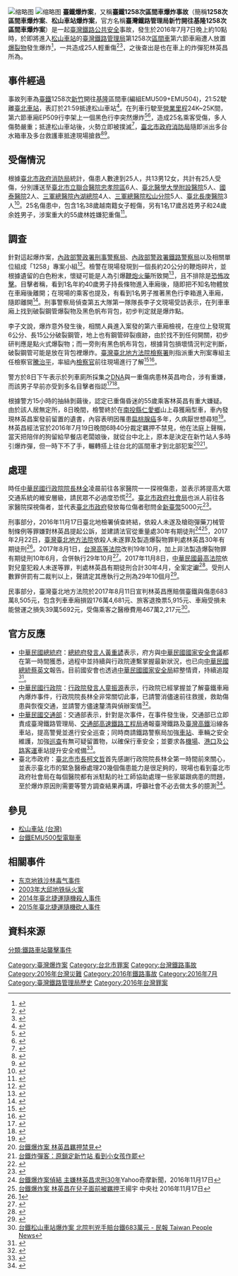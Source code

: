 {{UTC+8}}
{{Infobox civilian attack
| title          = 臺鐵爆炸案
| also known as  = 1258次區間車爆炸案、松山車站爆炸案 
| image          = TRA EMU517 in Xike Station 2016-04-11.jpg 
| image_size     = 300
| caption        = 臺鐵EMU500型電聯車，非事故列車
| participants   = 
| location       = {{TWN}}[[臺北市|臺北市]][[信義區_(臺北市)|信義區]][[松山車站_(台灣)|松山車站]]
| coordinates    = 
| date           = {{start date|2016|7|7}}
| time           = 中華民國國家標準時間22時（[[UTC+8|UTC+8]]）
| timezone       = NST
| outcome        = 
| deaths   = 
| perpetrators =  林英昌
| injuries = 12男13女 ，共25位傷者(含炸彈犯)<ref>{{cite news |url=http://www.appledaily.com.tw/realtimenews/article/new/20160708/903550/paperart_right|title=松山車站列車爆炸 24人受傷名單|publisher=蘋果日報即時新聞|accessdate=2016-07-08}}</ref>
| motive = 厭世、自殺
}}
[[File:TRA_Songshan_Station_and_Fo_Guang_Shan_Taipei_Vihara_20150423.jpg|缩略图]]
[[File:TRA_Local_Train_1258_in_Nangang_Station_20160709.jpg|缩略图]]
'''臺鐵爆炸案'''，又稱'''臺鐵1258次區間車爆炸事故'''（簡稱'''1258次區間車爆炸案'''、'''松山車站爆炸案'''，官方名稱'''臺灣鐵路管理局新竹開往基隆1258次區間車爆炸案'''）是一起[[臺灣鐵路|臺灣鐵路]][[公共安全|公共安全]]事故，發生於2016年7月7日晚上約10點時，於即將進入[[松山車站_(台灣)|松山車站]]的[[臺灣鐵路管理局|臺灣鐵路管理局]]第1258次[[臺鐵區間車|區間車]]第六節車廂遭人放置[[爆裂物|爆裂物]]發生爆炸<ref>{{cite web|url=http://news.ltn.com.tw/news/society/breakingnews/1755636|title=台鐵車廂爆炸案 警政署長陳國恩：爆竹引起|publisher=自由時報即時新聞}}</ref>，一共造成25人輕重傷<ref>{{cite web|url=http://www.appledaily.com.tw/realtimenews/article/new/20160707/903486/|title=【更新有片】台鐵松山車站列車爆炸 21名旅客受傷|publisher=蘋果日報即時新聞}}</ref><ref>{{Cite news|url =http://www.taiwandaily.net/gp2.aspx?_p=kSF1c9zU9HR9PhKlUxzC8FWEXNpHOLAs|title =松山車站列車爆炸 2重傷23輕傷|author =|date =2016年7月8日|publisher =美洲台灣日報|language =zh-Hant|accessdate =2016年7月8日|archive-url =https://web.archive.org/web/20161011011810/http://www.taiwandaily.net/gp2.aspx?_p=kSF1c9zU9HR9PhKlUxzC8FWEXNpHOLAs|archive-date =2016-10-11|dead-url =yes}}</ref>，之後查出是也在車上的炸彈犯林英昌所為。

== 事件經過 ==
事故列車為[[臺鐵|臺鐵]]1258次[[新竹車站|新竹]]開往[[基隆車站|基隆]]區間車(編組EMU509+EMU504)，21:52駛離[[臺北車站|臺北車站]]，表訂於21:59抵達松山車站<ref>{{Cite web|url=http://163.29.3.98/FullTimeTable/20160701/%E6%96%B0%E7%AB%B9%E2%86%92%E5%9F%BA%E9%9A%86.pdf|title=新竹→基隆|last=|first=|date=|author =|publisher=交通部臺灣鐵路管理局|accessdate=2016年7月8日}}</ref>。在列車行駛至[[營業里程|營業里程]]24K~25K間，第六節車廂EP509行李架上一個黑色行李突然爆炸<ref>{{Cite news |url =http://www.chinatimes.com/newspapers/20160708000450-260102|title =台鐵火車爆炸 25傷|author =胡欣男、陳鴻偉、林郁平|date = 2016年7月8日 |publisher = 中國時報|language = zh-Hant |accessdate = 2016年7月8日 }}</ref><ref>{{Cite news |url =http://www.appledaily.com.tw/realtimenews/article/new/20160708/903614/|title =台鐵爆炸前一刻　目擊者看到奇怪的一幕|date = 2016年7月8日 |publisher = [[台灣蘋果日報|台灣蘋果日報]]|language = zh-Hant |accessdate = 2016年7月8日 }}</ref>，造成25名乘客受傷，多人傷勢嚴重；抵達松山車站後，火勢立即被撲滅<ref>{{Cite news |url =http://news.tvb.com/instant/577e6d166db28c4a170afe34/|title =台北松山車站火車爆炸 多達20人傷|author =|date = 2016年7月8日 |publisher = 無綫新聞|language = zh-Hant |accessdate = 2016年7月8日 }}</ref>，[[臺北市政府消防局|臺北市政府消防局]]隨即派出多台水箱車及多台救護車抵達現場搶救<ref>{{Cite news|url=https://video.udn.com/news/522304|title=台鐵車廂爆炸 逾20名乘客受傷|last=|first=|date=|work=聯合影音|accessdate=2016年7月8日}}</ref><ref>{{Cite news |url =http://news.ifeng.com/a/20160708/49315420_0.shtml|title =台北列车爆炸20余名旅客受伤 警方称发现长形爆竹|author =|date = 2016年7月8日 |publisher = 鳳凰網|language = zh-cn |accessdate = 2016-07-08 }}</ref>。

== 受傷情況 ==
根據[[臺北市政府消防局|臺北市政府消防局]]統計，傷患人數達到25人，共13男12女，共計有25人受傷，分別護送至[[臺北市立聯合醫院|臺北市立聯合醫院忠孝院區]]6人、[[臺北醫學大學附設醫院|臺北醫學大學附設醫院]]5人、[[國泰醫院|國泰醫院]]2人、[[三軍總醫院|三軍總醫院內湖總院]]4人、[[三軍總醫院松山分院|三軍總醫院松山分院]]5人、[[長庚醫療財團法人|臺北長庚醫院]]3人<ref>{{Cite news|url=http://www.appledaily.com.tw/realtimenews/article/new/20160707/903539/|title=松山車站爆炸案　傷者名單出爐|last=|first=|date=|work=蘋果日報|accessdate=}}</ref>。25名傷患中，包含1名38歲越南籍女子輕傷，另有1名17歲呂姓男子和24歲余姓男子，涉案重大的55歲林姓嫌犯重傷<ref>{{Cite news|url=http://www.cna.com.tw/news/firstnews/201607085004-1.aspx|title=台鐵松山車站列車爆炸 2重傷23輕傷[更新]|last=|first=|date=|work=中央社|accessdate=2016-07-08}}</ref>。

==調查==
針對這起爆炸案，[[內政部警政署刑事警察局|內政部警政署刑事警察局]]、[[內政部警政署鐵路警察局|內政部警政署鐵路警察局]]以及相關單位組成「1258」專案小組<ref>{{Cite news |url =http://udn.com/news/story/10013/1815023-%E6%9D%BE%E5%B1%B1%E7%81%AB%E8%BB%8A%E5%BB%82%E7%88%86%E7%82%B8-%E8%B3%80%E9%99%B3%E6%97%A6%E5%87%8C%E6%99%A8%E5%87%BA%E9%9D%A2%E8%AA%AA%E6%98%8E|title =松山火車廂爆炸 賀陳旦凌晨出面說明|author =許家瑜|date = 2016年7月8日 |publisher = 聯合報|language = zh-Hant |accessdate = 2016年7月8日 }}</ref>。檢警在現場發現到一個長約20公分的鞭炮碎片，並根據遺留的白色粉末，懷疑可能是人為引爆[[鞭炮|鞭炮]][[火藥|火藥]]所致開<ref>{{Cite news |url =http://dailynews.sina.com/bg/tw/twpolitics/phoenixtv/20160707/09597409379.html|title =台鐵松山火車站一列車發生爆炸 警方：不排除恐襲|author =|date = 2016年7月8日 |publisher = 鳳凰網|language = zh-Hant |accessdate = 2016年7月8日 }}</ref>，且不排除是[[恐怖攻擊|恐怖攻擊]]。目擊者稱，看到1名年約40歲男子持長條物進入車廂後，隨即把不知名物體放在車廂後離開；在現場的乘客也提及，有看到1名男子推著黑色行李箱進入車廂，隨即離開<ref>{{Cite news |url =http://www.cna.com.tw/news/firstnews/201607070609-1.aspx|title =松山火車站列車爆炸 疑1男涉案|author =謝佳璋|date = 2016年7月8日 |publisher = 中央社|language = zh-Hant |accessdate = 2016年7月8日 }}</ref>。刑事警察局偵查第五大隊第一隊隊長李子文現場受訪表示，在列車車廂上找到破裂鋼管爆裂物及黑色帆布背包，初步判定就是爆炸點。

李子文說，爆炸意外發生後，相關人員進入案發的第六車廂檢視，在座位上發現寬6公分、長15公分破裂鋼管，地上也有鋼管碎裂痕跡，由於找不到任何開關，初步研判應是點火式爆裂物；而一旁則有黑色帆布背包，根據背包損壞情況判定判斷，破裂鋼管可能是放在背包裡爆炸。[[臺灣臺北地方法院檢察署|臺灣臺北地方法院檢察署]]則指派重大刑案專組主任檢察官[[騰治平|騰治平]]，率組內[[檢察官|檢察官]]前往現場進行了解<ref>{{Cite news |url =http://news.ltn.com.tw/news/society/breakingnews/1755689|title =台鐵車廂爆炸 林全證實：此為惡意犯案|author =陳薏云|date = 2016年7月8日 |publisher = 自由時報|language = zh-Hant |accessdate = 2016年7月8日 }}</ref><ref>{{Cite news |url =http://news.ltn.com.tw/news/society/breakingnews/1755688|title =就是它！台鐵爆炸案肇禍鋼管 警籲民眾指認|author =陳恩惠|date = 2016年7月8日 |publisher = 自由時報|language = zh-Hant |accessdate = 2016年7月8日 }}</ref>。

警方於8日下午表示於列車廁所採集之[[DNA|DNA]]與一重傷病患林英昌吻合，涉有重嫌，而該男子早前亦受到多名目擊者指認<ref>{{Cite news |url =http://udn.com/news/story/1/1815909|title =台鐵爆炸案採到重傷林姓男DNA 檢警：他涉有重嫌|date = 2016年7月8日 |publisher = [[聯合新聞網|聯合新聞網]]|language = zh-tw |accessdate = 2016年7月8日 }}</ref><ref>{{Cite news |url =http://www.cna.com.tw/news/firstnews/201607085019-1.aspx|title =台鐵火車爆炸案 55歲林姓傷者涉重嫌|date = 2016年7月8日 |publisher = [[中央通訊社|中央通訊社]]|language = zh-tw |accessdate = 2016年7月8日 }}</ref>。

根據警方15小時的抽絲剝繭後，認定已重傷昏迷的55歲乘客林英昌有重大嫌疑。由於該人居無定所，8日晚間，檢警終於在[[南投縣|南投縣]][[仁愛鄉|仁愛鄉]]山上尋獲廂型車，車內發現林英昌案發前留置的遺書，內容表明因罹患[[扁桃腺癌|扁桃腺癌]]多年，久病厭世想尋短<ref>{{Cite news |url =https://tw.news.yahoo.com/%E5%8F%B0%E9%90%B5%E7%88%86%E7%82%B8%E6%A1%88-15%E5%B0%8F%E6%99%82%E9%8E%96%E5%AE%9A%E4%B8%BB%E5%AB%8C-55%E6%AD%B2%E7%94%B7%E8%87%AA%E6%AE%BA%E5%BC%8F%E7%8A%AF%E6%A1%88-215005021.html|title =台鐵爆炸案 15小時鎖定主嫌 55歲男自殺式犯案|date = 2016年7月9日 |publisher = [[中國時報|中國時報]]|language = zh-tw |accessdate = 2016年7月9日 }}</ref>。林英昌經法官於2016年7月19日晚間6時40分裁定羈押不禁見，他在法庭上聲稱，當天把陪伴的狗留給早餐店老闆娘後，就從台中北上，原本是決定在新竹站人多時引爆炸彈，但一時下不了手，輾轉搭上往台北的區間車才到北部犯案<ref>[http://news.ltn.com.tw/news/society/breakingnews/1768167 台鐵爆炸案 林英昌羈押禁見]</ref><ref>[http://udn.com/news/story/7315/1833919-%E5%8F%B0%E9%90%B5%E7%82%B8%E5%BD%88%E5%AE%A2%EF%BC%9A%E5%8E%9F%E9%8E%96%E5%AE%9A%E6%96%B0%E7%AB%B9%E7%AB%99-%E7%9C%8B%E5%88%B0%E5%B0%8F%E5%A5%B3%E5%AD%A9%E4%BD%9C%E7%BD%B7 台鐵炸彈客：原鎖定新竹站 看到小女孩作罷]</ref>。

==處理==
時任[[中華民國行政院院長|中華民國行政院院長]][[林全|林全]]凌晨前往各家醫院一一探視傷患，並表示將提高大眾交通系統的維安層級，請民眾不必過度恐慌<ref>{{Cite news |url =http://www.chinatimes.com/realtimenews/20160708000156-260401|title =松山爆炸 林全：提高運輸系統維安民眾勿擔憂|author =呂雪彗|date = 2016年7月8日 |publisher = 中國時報|language = zh-Hant |accessdate = 2016年7月8日 }}</ref>。[[臺北市政府社會局|臺北市政府社會局]]也派人前往各家醫院探視傷者，並代表[[臺北市政府|臺北市政府]]發放每位傷者慰問金[[新臺幣|新臺幣]]5000元<ref>{{Cite news |url =https://tw.news.yahoo.com/5000-163108930.html|title =區間車爆炸/柯文哲：傷者每人5000慰問金|author =政治中心|date = 2016年7月8日 |publisher = 民報 |language = zh-Hant |accessdate = 2016年7月8日 }}</ref>。

刑事部分，2016年11月17日臺北地檢署偵查終結，依殺人未遂及槍砲彈藥刀械管制條例等罪嫌對林英昌提起公訴，並建請法官從重量處30年有期徒刑<ref>[https://tw.news.yahoo.com/%E5%8F%B0%E9%90%B5%E7%88%86%E7%82%B8%E6%A1%88%E5%81%B5%E7%B5%90-%E4%B8%BB%E5%AB%8C%E6%9E%97%E8%8B%B1%E6%98%8C%E6%B1%82%E5%88%9130%E5%B9%B4-020945770.html 台鐵爆炸案偵結 主嫌林英昌求刑30年]Yahoo奇摩新聞，2016年11月17日</ref><ref>[http://www.cna.com.tw/news/asoc/201611170326-1.aspx 台鐵爆炸案 林英昌在兒子面前被羈押]王揚宇 中央社 2016年11月17日</ref>，2017年2月22日，[[臺灣臺北地方法院|臺灣臺北地方法院]]依殺人未遂罪及製造爆裂物罪判處林英昌30年有期徒刑<ref>[http://www.setn.com/News.aspx?NewsID=227233]</ref>。2017年8月1日，[[台灣高等法院|台灣高等法院]]改判19年10月，加上非法製造爆裂物罪有期徒刑10年6月，合併執行29年10月<ref>{{Cite news |url =https://www.upmedia.mg/news_info.php?SerialNo=21906|title =辯憂鬱症害他炸台鐵　林英昌二審只減刑2個月|author =盧禮賓|date = 2017年8月1日 |publisher =上報|language = zh-Hant |accessdate = 2019-03-20 }}</ref>。2017年11月8日，[[中華民國最高法院|中華民國最高法院]]依對兒童犯殺人未遂等罪，判處林英昌有期徒刑合計30年4月，全案定讞<ref>{{Cite news |url =https://news.tvbs.com.tw/world/809371|title =台鐵爆炸案　林英昌判刑30年4月定讞|author =中央社|date = 2017年11月8日 |publisher = tvbs |language = zh-Hant |accessdate = 2019-03-20 }}</ref>。受刑人數罪併罰有二裁判以上，聲請定其應執行之刑為29年10個月<ref>{{cite web |title=臺灣高等法院 106 年度聲字第 3586 號刑事裁定 |url=https://law.judicial.gov.tw/FJUD/data.aspx?ty=JD&id=TPHM,106%2c%e8%81%b2%2c3586%2c20171130%2c1 |website=司法院法學資料檢索系統 |accessdate=2022-03-26}}</ref>。

民事部分，臺灣臺北地方法院於2017年8月11日宣判林英昌應賠償臺鐵與傷患683萬8,505元，包含列車車廂損毀176萬4,681元、旅客退換票5,915元、車廂受損未能營運之損失39萬5692元，受傷乘客之醫療費用467萬2,217元<ref>
[https://www.peoplenews.tw/news/f14bc39a-f282-4c35-8565-e301b97f2127 台鐵松山車站爆炸案 北院判兇手賠台鐵683萬元 - 民報 Taiwan People News]</ref>。

==官方反應==
*[[中華民國總統府|中華民國總統府]]：[[總統府發言人|總統府發言人]][[黃重諺|黃重諺]]表示，府方與[[中華民國國家安全會議|中華民國國家安全會議]]都在第一時間獲悉，過程中並持續與行政院連繫掌握最新狀況，也已向[[中華民國總統|中華民國總統]][[蔡英文|蔡英文]]報告。目前國安會也透過[[中華民國國家安全局|中華民國國家安全局]]綜整情資，持續追蹤<ref>{{Cite news|url=http://n.yam.com/cna/politics/20160708/20160708785876.html|title=台鐵列車爆炸 總統隨時掌握狀況|last=|first=|date=2016-07-08|work=中央社|accessdate=2016年7月8日}}</ref>。
*[[中華民國行政院|中華民國行政院]]：[[行政院發言人|行政院發言人]][[童振源|童振源]]表示，行政院已經掌握並了解臺鐵車廂內爆炸事件，行政院院長林全非常關切此事，已請警消儘速前往救援，救助傷患與恢復交通，並請警方儘速釐清與偵辦案情<ref>{{Cite news|url=http://www.appledaily.com.tw/realtimenews/article/politics/20160708/903563|title=台鐵列車爆炸案　總統府：國安會持續追蹤了解進度|last=|first=|date=2016-07-08|work=蘋果日報|accessdate=}}</ref>。
*[[中華民國交通部|中華民國交通部]]：交通部表示，針對是次事件，在事件發生後，交通部已立即責成臺灣鐵路管理局、[[交通部高速鐵路工程局|交通部高速鐵路工程局]]通報臺灣鐵路及[[臺灣高鐵|臺灣高鐵]]沿線各車站，提高警覺並進行安全巡查；同時商請鐵路警察局加強[[車站|車站]]、車輛之安全維護，加強[[巡查|巡查]]有無可疑留置物，以確保行車安全；並要求各[[機場|機場]]、[[港口|港口]]及[[公路客運|公路客運]]車站提升安全戒備<ref>{{Cite news|url=http://www.appledaily.com.tw/realtimenews/article/new/20160708/903572/|title=交通部下令 車站機場港口提升安全戒備|last=|first=|date=2016-07-08|work=蘋果日報|accessdate=}}</ref>。
*臺北市政府：[[臺北市市長|臺北市市長]][[柯文哲|柯文哲]]首先感謝行政院院長林全第一時間前來關心，並表示臺北市的緊急醫療處理20幾個傷患能力是很足夠的，現場也看到臺北市政府社會局在每個醫院都有派駐點的社工師協助處理一些家屬跟病患的問題，至於爆炸原因則需要等警方調查結果再講，呼籲社會不必去做太多的臆測<ref>{{Cite news|url=http://www.dot.gov.taipei/ct.asp?xItem=200419680&ctNode=51320&mp=117001|title=探視松山車站爆炸事件傷者 柯文哲：北市醫療處理能量充足 駐點社工師協助家屬後續處理|last=|first=|date=2016-07-08|work=臺北市政府秘書處媒體事務組|accessdate=}}</ref>。

== 參見 ==
{{Wikinews|台鐵松山站爆炸釀廿傷 原因尚未明朗}}
{{commons cat|TRA Local Train 1258}}
* [[松山車站_(台灣)|松山車站 (台灣)]]
* [[台鐵EMU500型電聯車|台鐵EMU500型電聯車]]

== 相關事件 ==
*[[东京地铁沙林毒气事件|东京地铁沙林毒气事件]]
*[[2003年大邱地铁纵火案|2003年大邱地铁纵火案]]
*[[2014年臺北捷運隨機殺人事件|2014年臺北捷運隨機殺人事件]]
*[[2015年臺北捷運隨機砍人事件|2015年臺北捷運隨機砍人事件]]

==資料來源==
{{reflist|3}}

{{主題條|台灣|鐵路|台灣鐵路|災害}}
{{臺灣鐵道史}}


[[分類:鐵路車站襲擊事件|分類:鐵路車站襲擊事件]]
[[Category:臺灣爆炸案|Category:臺灣爆炸案]]
[[Category:台北市罪案|Category:台北市罪案]]
[[Category:台灣鐵路事故|Category:台灣鐵路事故]]
[[Category:2016年台灣災難|Category:2016年台灣災難]]
[[Category:2016年鐵路事故|Category:2016年鐵路事故]]
[[Category:2016年7月|Category:2016年7月]]
[[Category:臺灣鐵路管理局歷史|Category:臺灣鐵路管理局歷史]]
[[Category:2016年台灣罪案|Category:2016年台灣罪案]]